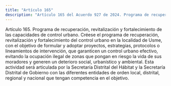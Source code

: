 ```yaml
---
title: "Artículo 165"
description: "Artículo 165 del Acuerdo 927 de 2024. Programa de recuperación, revitalización y fortalecimiento de las capacidades de control urbano."
---
```


Artículo 165. Programa de recuperación, revitalización y fortalecimiento de las capacidades de control urbano. Créese el programa de recuperación, revitalización y fortalecimiento del control urbano en la localidad de Usme, con el objetivo de formular y adoptar proyectos, estrategias, protocolos o lineamientos de intervención, que garanticen un control urbano efectivo, evitando la ocupación ilegal de zonas que pongan en riesgo la vida de sus moradores y generen un deterioro social, urbanístico y ambiental. Esta actividad será articulada por la Secretaría Distrital del Hábitat y la Secretaría Distrital de Gobierno con las diferentes entidades de orden local, distrital, regional y nacional que tengan competencia en el objetivo.